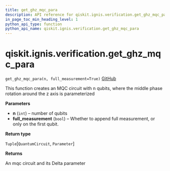 ```yaml
---
title: get_ghz_mqc_para
description: API reference for qiskit.ignis.verification.get_ghz_mqc_para
in_page_toc_min_heading_level: 1
python_api_type: function
python_api_name: qiskit.ignis.verification.get_ghz_mqc_para
---
```


# qiskit.ignis.verification.get\_ghz\_mqc\_para

<span id="qiskit.ignis.verification.get_ghz_mqc_para" />

`get_ghz_mqc_para(n, full_measurement=True)` [GitHub](https://github.com/qiskit-community/qiskit-ignis/tree/stable/0.7/qiskit/ignis/verification/entanglement/linear.py "view source code")

This function creates an MQC circuit with n qubits, where the middle phase rotation around the z axis is parameterized

**Parameters**

*   **n** (`int`) – number of qubits
*   **full\_measurement** (`bool`) – Whether to append full measurement, or only on the first qubit.

**Return type**

`Tuple`\[`QuantumCircuit`, `Parameter`]

**Returns**

An mqc circuit and its Delta parameter

